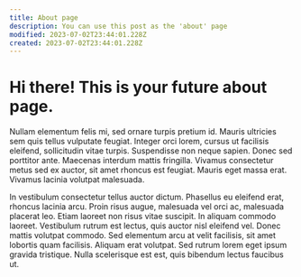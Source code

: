 ```yaml
---
title: About page
description: You can use this post as the 'about' page
modified: 2023-07-02T23:44:01.228Z
created: 2023-07-02T23:44:01.228Z
---
```


# Hi there! This is your future about page.

Nullam elementum felis mi, sed ornare turpis pretium id. Mauris ultricies sem quis tellus vulputate feugiat. Integer orci lorem, cursus ut facilisis eleifend, sollicitudin vitae turpis. Suspendisse non neque sapien. Donec sed porttitor ante. Maecenas interdum mattis fringilla. Vivamus consectetur metus sed ex auctor, sit amet rhoncus est feugiat. Mauris eget massa erat. Vivamus lacinia volutpat malesuada.

In vestibulum consectetur tellus auctor dictum. Phasellus eu eleifend erat, rhoncus lacinia arcu. Proin risus augue, malesuada vel orci ac, malesuada placerat leo. Etiam laoreet non risus vitae suscipit. In aliquam commodo laoreet. Vestibulum rutrum est lectus, quis auctor nisl eleifend vel. Donec mattis volutpat commodo. Sed elementum arcu at velit facilisis, sit amet lobortis quam facilisis. Aliquam erat volutpat. Sed rutrum lorem eget ipsum gravida tristique. Nulla scelerisque est est, quis bibendum lectus faucibus ut.